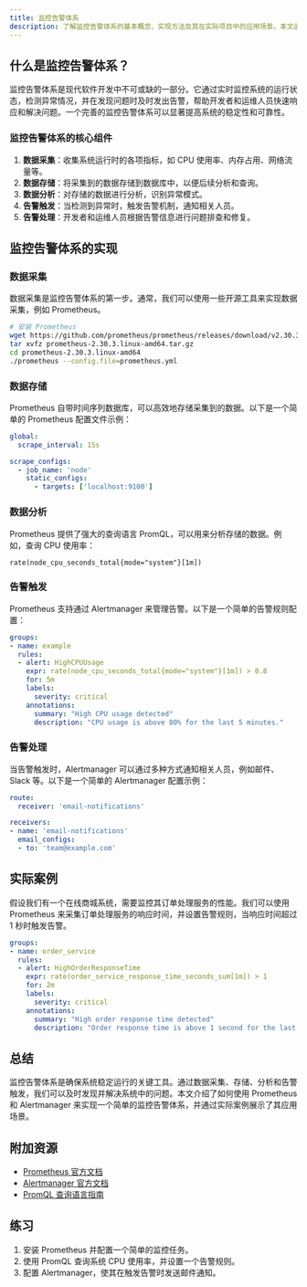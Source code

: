 ```yaml
---
title: 监控告警体系
description: 了解监控告警体系的基本概念、实现方法及其在实际项目中的应用场景。本文适合初学者，通过清晰的解释和代码示例帮助你掌握这一重要技能。
---
```


## 什么是监控告警体系？

监控告警体系是现代软件开发中不可或缺的一部分。它通过实时监控系统的运行状态，检测异常情况，并在发现问题时及时发出告警，帮助开发者和运维人员快速响应和解决问题。一个完善的监控告警体系可以显著提高系统的稳定性和可靠性。

### 监控告警体系的核心组件

1. **数据采集**：收集系统运行时的各项指标，如 CPU 使用率、内存占用、网络流量等。
2. **数据存储**：将采集到的数据存储到数据库中，以便后续分析和查询。
3. **数据分析**：对存储的数据进行分析，识别异常模式。
4. **告警触发**：当检测到异常时，触发告警机制，通知相关人员。
5. **告警处理**：开发者和运维人员根据告警信息进行问题排查和修复。

## 监控告警体系的实现

### 数据采集

数据采集是监控告警体系的第一步。通常，我们可以使用一些开源工具来实现数据采集，例如 Prometheus。

```bash
# 安装 Prometheus
wget https://github.com/prometheus/prometheus/releases/download/v2.30.3/prometheus-2.30.3.linux-amd64.tar.gz
tar xvfz prometheus-2.30.3.linux-amd64.tar.gz
cd prometheus-2.30.3.linux-amd64
./prometheus --config.file=prometheus.yml
```

### 数据存储

Prometheus 自带时间序列数据库，可以高效地存储采集到的数据。以下是一个简单的 Prometheus 配置文件示例：

```yaml
global:
  scrape_interval: 15s

scrape_configs:
  - job_name: 'node'
    static_configs:
      - targets: ['localhost:9100']
```

### 数据分析

Prometheus 提供了强大的查询语言 PromQL，可以用来分析存储的数据。例如，查询 CPU 使用率：

```promql
rate(node_cpu_seconds_total{mode="system"}[1m])
```

### 告警触发

Prometheus 支持通过 Alertmanager 来管理告警。以下是一个简单的告警规则配置：

```yaml
groups:
- name: example
  rules:
  - alert: HighCPUUsage
    expr: rate(node_cpu_seconds_total{mode="system"}[1m]) > 0.8
    for: 5m
    labels:
      severity: critical
    annotations:
      summary: "High CPU usage detected"
      description: "CPU usage is above 80% for the last 5 minutes."
```

### 告警处理

当告警触发时，Alertmanager 可以通过多种方式通知相关人员，例如邮件、Slack 等。以下是一个简单的 Alertmanager 配置示例：

```yaml
route:
  receiver: 'email-notifications'

receivers:
- name: 'email-notifications'
  email_configs:
  - to: 'team@example.com'
```

## 实际案例

假设我们有一个在线商城系统，需要监控其订单处理服务的性能。我们可以使用 Prometheus 来采集订单处理服务的响应时间，并设置告警规则，当响应时间超过 1 秒时触发告警。

```yaml
groups:
- name: order_service
  rules:
  - alert: HighOrderResponseTime
    expr: rate(order_service_response_time_seconds_sum[1m]) > 1
    for: 2m
    labels:
      severity: critical
    annotations:
      summary: "High order response time detected"
      description: "Order response time is above 1 second for the last 2 minutes."
```

## 总结

监控告警体系是确保系统稳定运行的关键工具。通过数据采集、存储、分析和告警触发，我们可以及时发现并解决系统中的问题。本文介绍了如何使用 Prometheus 和 Alertmanager 来实现一个简单的监控告警体系，并通过实际案例展示了其应用场景。

## 附加资源

- [Prometheus 官方文档](https://prometheus.io/docs/)
- [Alertmanager 官方文档](https://prometheus.io/docs/alerting/latest/alertmanager/)
- [PromQL 查询语言指南](https://prometheus.io/docs/prometheus/latest/querying/basics/)

## 练习

1. 安装 Prometheus 并配置一个简单的监控任务。
2. 使用 PromQL 查询系统 CPU 使用率，并设置一个告警规则。
3. 配置 Alertmanager，使其在触发告警时发送邮件通知。
